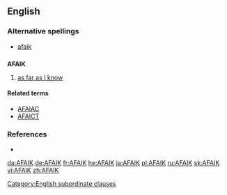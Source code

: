 ==English==

===Alternative spellings===
* [[afaik]]

==={{initialism}}===
'''AFAIK'''

# {{mostly|Internet slang}} [[as far as I know]]

====Related terms====
* [[AFAIAC]]
* [[AFAICT]]

===References===
* {{cite book |author=Spears, Richard A. |year=2000 |title=NTC's Dictionary of American Slang and Colloquial Expressions |edition=third edition |publisher=NTC |pages=p. 3 |id=ISBN 0-8442-0461-7}}
[[Category:English subordinate clauses]]
[[da:AFAIK]]
[[de:AFAIK]]
[[fr:AFAIK]]
[[he:AFAIK]]
[[ja:AFAIK]]
[[pl:AFAIK]]
[[ru:AFAIK]]
[[sk:AFAIK]]
[[vi:AFAIK]]
[[zh:AFAIK]]